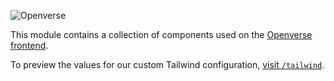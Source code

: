 
<Meta title="Introduction/Openverse UI" />

![Openverse](https://raw.githubusercontent.com/WordPress/openverse/main/brand/logo.svg)

This module contains a collection of components used on the
[Openverse frontend](https://github.com/WordPress/openverse/tree/main/frontend).

To preview the values for our custom Tailwind configuration,
[visit `/tailwind`](https://wordpress.github.io/openverse/tailwind).
